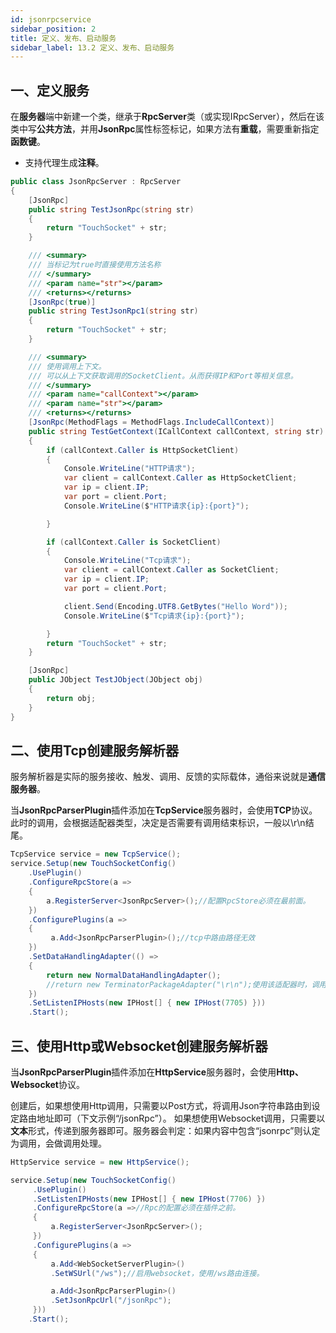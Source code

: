 ```yaml
---
id: jsonrpcservice
sidebar_position: 2
title: 定义、发布、启动服务
sidebar_label: 13.2 定义、发布、启动服务
---
```


## 一、定义服务

在**服务器**端中新建一个类，继承于**RpcServer**类（或实现IRpcServer），然后在该类中写**公共方法**，并用**JsonRpc**属性标签标记，如果方法有**重载**，需要重新指定**函数键**。

- 支持代理生成**注释**。

```csharp
public class JsonRpcServer : RpcServer
{
    [JsonRpc]
    public string TestJsonRpc(string str)
    {
        return "TouchSocket" + str;
    }

    /// <summary>
    /// 当标记为true时直接使用方法名称
    /// </summary>
    /// <param name="str"></param>
    /// <returns></returns>
    [JsonRpc(true)]
    public string TestJsonRpc1(string str)
    {
        return "TouchSocket" + str;
    }

    /// <summary>
    /// 使用调用上下文。
    /// 可以从上下文获取调用的SocketClient。从而获得IP和Port等相关信息。
    /// </summary>
    /// <param name="callContext"></param>
    /// <param name="str"></param>
    /// <returns></returns>
    [JsonRpc(MethodFlags = MethodFlags.IncludeCallContext)]
    public string TestGetContext(ICallContext callContext, string str)
    {
        if (callContext.Caller is HttpSocketClient)
        {
            Console.WriteLine("HTTP请求");
            var client = callContext.Caller as HttpSocketClient;
            var ip = client.IP;
            var port = client.Port;
            Console.WriteLine($"HTTP请求{ip}:{port}");

        }

        if (callContext.Caller is SocketClient)
        {
            Console.WriteLine("Tcp请求");
            var client = callContext.Caller as SocketClient;
            var ip = client.IP;
            var port = client.Port;

            client.Send(Encoding.UTF8.GetBytes("Hello Word"));
            Console.WriteLine($"Tcp请求{ip}:{port}");

        }
        return "TouchSocket" + str;
    }

    [JsonRpc]
    public JObject TestJObject(JObject obj)
    {
        return obj;
    }
}
```

<a name="ai1L7"></a>

## 二、使用Tcp创建服务解析器

服务解析器是实际的服务接收、触发、调用、反馈的实际载体，通俗来说就是**通信服务器**。

当**JsonRpcParserPlugin**插件添加在**TcpService**服务器时，会使用**TCP**协议。此时的调用，会根据适配器类型，决定是否需要有调用结束标识，一般以\r\n结尾。

```csharp
TcpService service = new TcpService();
service.Setup(new TouchSocketConfig()
    .UsePlugin()
    .ConfigureRpcStore(a =>
    {
        a.RegisterServer<JsonRpcServer>();//配置RpcStore必须在最前面。
    })
    .ConfigurePlugins(a =>
    {
         a.Add<JsonRpcParserPlugin>();//tcp中路由路径无效
    })
    .SetDataHandlingAdapter(() =>
    {
        return new NormalDataHandlingAdapter();
        //return new TerminatorPackageAdapter("\r\n");使用该适配器时，调用方必须在最后追加相应的结束调用符。
    })
    .SetListenIPHosts(new IPHost[] { new IPHost(7705) }))
    .Start();
```

<a name="X5yn3"></a>

## 三、使用Http或Websocket创建服务解析器

当**JsonRpcParserPlugin**插件添加在**HttpService**服务器时，会使用**Http、Websocket**协议。

创建后，如果想使用Http调用，只需要以Post方式，将调用Json字符串路由到设定路由地址即可（下文示例“/jsonRpc”）。
如果想使用Websocket调用，只需要以**文本**形式，传递到服务器即可。服务器会判定：如果内容中包含“jsonrpc”则认定为调用，会做调用处理。

```csharp
HttpService service = new HttpService();

service.Setup(new TouchSocketConfig()
     .UsePlugin()
     .SetListenIPHosts(new IPHost[] { new IPHost(7706) })
     .ConfigureRpcStore(a =>//Rpc的配置必须在插件之前。
     {
         a.RegisterServer<JsonRpcServer>();
     })
     .ConfigurePlugins(a => 
     {
         a.Add<WebSocketServerPlugin>()
         .SetWSUrl("/ws");//启用websocket，使用/ws路由连接。

         a.Add<JsonRpcParserPlugin>()
         .SetJsonRpcUrl("/jsonRpc");
     }))
    .Start();
```
